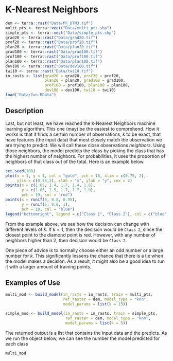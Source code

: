 # K-Nearest Neighbors {.unnumbered}

```r
dem <- terra::rast("Data/PF_DTM3.tif")
multi_pts <- terra::vect("Data/multi_pts.shp")
simple_pts <- terra::vect("Data/simple_pts.shp")
grad20 <- terra::rast("Data/grad20.tif")
prof20 <- terra::rast("Data/prof20.tif")
plan20 <- terra::rast("Data/plan20.tif")
grad100 <- terra::rast("Data/grad100.tif")
prof100 <- terra::rast("Data/prof100.tif")
plan100 <- terra::rast("Data/plan100.tif")
dev100 <- terra::rast("Data/dev100.tif")
twi10 <- terra::rast("Data/twi10.tif")
in_rasts <- list(grad20 = grad20, prof20 = prof20,
                 plan20 = plan20, grad100 = grad100,
                 prof100 = prof100, plan100 = plan100,
                 dev100 = dev100, twi10 = twi10)
load("Data/fun.RData")
```

## Description

Last, but not least, we have reached the k-Nearest Neighbors machine learning algorithm. This one (may) be the easiest to comprehend. How it works is that it finds a certain number of observations, $k$ to be exact, that have features (the input data) that most closely match the observation we are trying to predict. We will call these close observations *neighbors*. Using those neighbors, the model predicts the class by picking the class that has the highest number of neighbors. For probabilities, it uses the proportion of neighbors of that class out of the total. Here is an example below.

```r
set.seed(100)
plot(x = 1, y = 1, col = "gold", pch = 18, xlim = c(0.75, 2),
     ylim = c(0.75,2), xlab = "x", ylab = "y", cex = 2)
points(x = c(1.05, 1.4, 1.7, 1.4, 1.6), 
       y = c(1.05, 1.5, 1.7, 1.7, 1.9),
       pch = 19, col = "red")
points(x = runif(5, 0.8, 0.95),
       y = runif(5, 0.8, 1),
       pch = 19, col = "blue")
legend("bottomright", legend = c("Class 1", "Class 2"), col = c("blue", "red"), pch = 19)
```

From the example above, we see how the decision can change with different levels of $k$. If $k=1$, then the decision would be `Class 2`, since the closest point to the diamond point is red. However, with any number of neighbors higher than $2$, then decision would be `Class 2`.

One piece of advice is to normally choose either an odd number or a large number for $k$. This significantly lessens the chance that there is a tie when the model makes a decision. As a result, it might also be a good idea to run it with a larger amount of training points.

## Examples of Use

```r
multi_mod <- build_model(in_rasts = in_rasts, train = multi_pts,
                         ref_raster = dem, model_type = "knn",
                         model_params = list(k = 15))

simple_mod <- build_model(in_rasts = in_rasts, train = simple_pts,
                          ref_raster = dem, model_type = "knn",
                          model_params = list(k = 5))
```

The returned output is a list that contains the input data and the predicts. As we run the object below, we can see the number the model predicted for each class

```r
multi_mod
```
